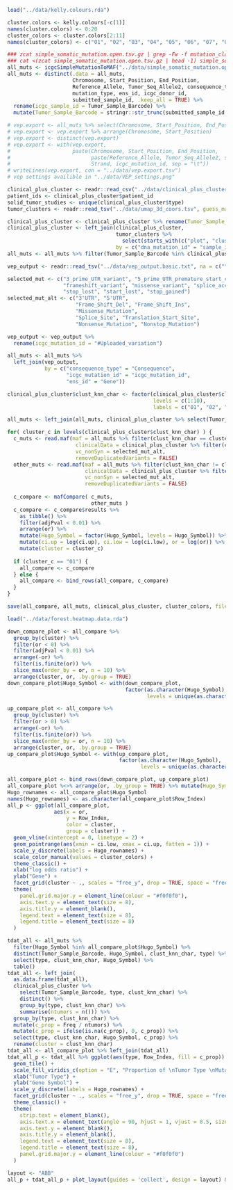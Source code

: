 
```r
load("../data/kelly.colours.rda")

cluster.colors <- kelly.colours[-c(1)]
names(cluster.colors) <- 0:20
cluster_colors <- cluster.colors[2:11]
names(cluster_colors) <- c("01", "02", "03", "04", "05", "06", "07", "08", "09", "10")

### zcat simple_somatic_mutation.open.tsv.gz | grep -Fw -f mutation_classes.txt > simple_somatic_mutation.open.selmuts.tsv
### cat <(zcat simple_somatic_mutation.open.tsv.gz | head -1) simple_somatic_mutation.open.selmuts.tsv | gzip -c - >simple_somatic_mutation.open.selmuts.tsv.gz
all_muts <- icgcSimpleMutationToMAF("../data/simple_somatic_mutation.open.selmuts.tsv.gz", removeDuplicatedVariants = FALSE, addHugoSymbol = TRUE)
all_muts <- distinct(.data = all_muts,
                     Chromosome, Start_Position, End_Position, 
                     Reference_Allele, Tumor_Seq_Allele2, consequence_type, 
                     mutation_type, ens_id, icgc_donor_id, 
                     submitted_sample_id, .keep_all = TRUE) %>% 
  rename(icgc_sample_id = Tumor_Sample_Barcode) %>% 
  mutate(Tumor_Sample_Barcode = stringr::str_trunc(submitted_sample_id, 16, ellipsis = ""))

# vep.export <- all_muts %>% select(Chromosome, Start_Position, End_Position, Reference_Allele, Tumor_Seq_Allele2, Strand, icgc_mutation_id)
# vep.export <- vep.export %>% arrange(Chromosome, Start_Position)
# vep.export <- distinct(vep.export)
# vep.export <- with(vep.export,
#                    paste(Chromosome, Start_Position, End_Position,
#                          paste(Reference_Allele, Tumor_Seq_Allele2, sep = "/"),
#                          Strand, icgc_mutation_id, sep = "\t"))
# writeLines(vep.export, con = "../data/vep.export.tsv")
# vep settings availible in "../data/VEP_settings.png"

clinical_plus_cluster <- readr::read_csv("../data/clinical_plus_cluster.csv")
patient_ids <- clinical_plus_cluster$patient_id
solid_tumor_studies <- unique(clinical_plus_cluster$type)
tumor_clusters <- readr::read_tsv("../data/umap_3d_coors.tsv", guess_max = 10000)

clinical_plus_cluster <- clinical_plus_cluster %>% rename(Tumor_Sample_Barcode = sample_id)
clinical_plus_cluster <- left_join(clinical_plus_cluster,
                                   tumor_clusters %>% 
                                     select(starts_with(c("plot", "cluster", "clust_knn", "sample_id"))),
                                   by = c("dna_mutation_id" = "sample_id"))
all_muts <- all_muts %>% filter(Tumor_Sample_Barcode %in% clinical_plus_cluster$Tumor_Sample_Barcode)

vep_output <- readr::read_tsv("../data/vep_output.basic.txt", na = c("", "NA", "-"), guess_max = 10000)

selected_mut <- c("3_prime_UTR_variant", "5_prime_UTR_premature_start_codon_gain_variant", "5_prime_UTR_variant", 
                  "frameshift_variant", "missense_variant", "splice_acceptor_variant", "splice_donor_variant",
                  "stop_lost", "start_lost", "stop_gained")
selected_mut_alt <- c("3'UTR", "5'UTR", 
                      "Frame_Shift_Del", "Frame_Shift_Ins",
                      "Missense_Mutation", 
                      "Splice_Site", "Translation_Start_Site", 
                      "Nonsense_Mutation", "Nonstop_Mutation")

vep_output <- vep_output %>% 
  rename(icgc_mutation_id = "#Uploaded_variation")

all_muts <- all_muts %>% 
  left_join(vep_output, 
            by = c("consequence_type" = "Consequence", 
                   "icgc_mutation_id" = "icgc_mutation_id",
                   "ens_id" = "Gene"))

clinical_plus_cluster$clust_knn_char <- factor(clinical_plus_cluster$clust_knn, 
                                               levels = c(1:10), 
                                               labels = c("01", "02", "03", "04", "05", "06", "07", "08", "09", "10"))

all_muts <- left_join(all_muts, clinical_plus_cluster %>% select(Tumor_Sample_Barcode, clust_knn, clust_knn_char, type) %>% distinct())

for( cluster_c in levels(clinical_plus_cluster$clust_knn_char) ) {
  c_muts <- read.maf(maf = all_muts %>% filter(clust_knn_char == cluster_c),
                      clinicalData = clinical_plus_cluster %>% filter(clust_knn_char == cluster_c),
                      vc_nonSyn = selected_mut_alt, 
                      removeDuplicatedVariants = FALSE)
  other_muts <- read.maf(maf = all_muts %>% filter(clust_knn_char != cluster_c),
                         clinicalData = clinical_plus_cluster %>% filter(clust_knn_char != cluster_c),
                         vc_nonSyn = selected_mut_alt, 
                         removeDuplicatedVariants = FALSE)
  
  c_compare <- mafCompare( c_muts,
                           other_muts )
  c_compare <- c_compare$results %>% 
    as_tibble() %>% 
    filter(adjPval < 0.01) %>%
    arrange(or) %>% 
    mutate(Hugo_Symbol = factor(Hugo_Symbol, levels = Hugo_Symbol)) %>%
    mutate(ci.up = log(ci.up), ci.low = log(ci.low), or = log(or)) %>%
    mutate(cluster = cluster_c)
  
  if (cluster_c == "01") {
    all_compare <- c_compare
  } else {
    all_compare <- bind_rows(all_compare, c_compare)
  }
}

save(all_compare, all_muts, clinical_plus_cluster, cluster_colors, file = "../data/forest.heatmap.data.rda")
```

```r
load("../data/forest.heatmap.data.rda")

down_compare_plot <- all_compare %>%
  group_by(cluster) %>%
  filter(or < 0) %>%
  filter(adjPval < 0.01) %>%
  arrange(-or) %>%
  filter(is.finite(or)) %>%
  slice_max(order_by = or, n = 10) %>%
  arrange(cluster, or, .by.group = TRUE)
down_compare_plot$Hugo_Symbol <- with(down_compare_plot,
                                      factor(as.character(Hugo_Symbol),
                                             levels = unique(as.character(Hugo_Symbol))))

up_compare_plot <- all_compare %>%
  group_by(cluster) %>%
  filter(or > 0) %>%
  arrange(-or) %>%
  filter(is.finite(or)) %>%
  slice_max(order_by = or, n = 10) %>%
  arrange(cluster, or, .by.group = TRUE)
up_compare_plot$Hugo_Symbol <- with(up_compare_plot,
                                    factor(as.character(Hugo_Symbol),
                                           levels = unique(as.character(Hugo_Symbol))))

all_compare_plot <- bind_rows(down_compare_plot, up_compare_plot)
all_compare_plot %<>% arrange(or, .by_group = TRUE) %>% mutate(Hugo_Symbol = as.character(Hugo_Symbol)) %>% ungroup() %>% mutate(Row_Index = sprintf("%3i", row_number()))
Hugo_rownames <- all_compare_plot$Hugo_Symbol
names(Hugo_rownames) <- as.character(all_compare_plot$Row_Index)
all_p <- ggplot(all_compare_plot, 
               aes(x = or,
                   y = Row_Index,
                   color = cluster,
                   group = cluster)) +
  geom_vline(xintercept = 0, linetype = 2) +
  geom_pointrange(aes(xmin = ci.low, xmax = ci.up, fatten = 1)) +
  scale_y_discrete(labels = Hugo_rownames) +
  scale_color_manual(values = cluster_colors) +
  theme_classic() +
  xlab("log odds ratio") +
  ylab("Gene") +
  facet_grid(cluster ~ ., scales = "free_y", drop = TRUE, space = "free_y", switch = "y") +
  theme(
    panel.grid.major.y = element_line(colour = "#f0f0f0"),
    axis.text.y = element_text(size = 8),
    axis.title.y = element_blank(),
    legend.text = element_text(size = 8),
    legend.title = element_text(size = 8)
  )

tdat_all <- all_muts %>%
  filter(Hugo_Symbol %in% all_compare_plot$Hugo_Symbol) %>%
  distinct(Tumor_Sample_Barcode, Hugo_Symbol, clust_knn_char, type) %>%
  select(type, clust_knn_char, Hugo_Symbol) %>%
  table()
tdat_all <- left_join(
  as.data.frame(tdat_all),
  clinical_plus_cluster %>%
    select(Tumor_Sample_Barcode, type, clust_knn_char) %>%
    distinct() %>%
    group_by(type, clust_knn_char) %>%
    summarise(ntumors = n())) %>%
  group_by(type, clust_knn_char) %>%
  mutate(c_prop = Freq / ntumors) %>%
  mutate(c_prop = ifelse(is.na(c_prop), 0, c_prop)) %>%
  select(type, clust_knn_char, Hugo_Symbol, c_prop) %>%
  rename(cluster = clust_knn_char)
tdat_all <- all_compare_plot %>% left_join(tdat_all)
tdat_all_p <- tdat_all %>% ggplot(aes(type, Row_Index, fill = c_prop)) +
  geom_tile() +
  scale_fill_viridis_c(option = "E", "Proportion of \nTumor Type \nMutated Within Cluster", limits = c(0, 1)) +
  xlab("Tumor Type") +
  ylab("Gene Symbol") +
  scale_y_discrete(labels = Hugo_rownames) +
  facet_grid(cluster ~ ., scales = "free_y", drop = TRUE, space = "free_y") +
  theme_classic() +
  theme(
    strip.text = element_blank(),
    axis.text.x = element_text(angle = 90, hjust = 1, vjust = 0.5, size = 8),
    axis.text.y = element_blank(),
    axis.title.y = element_blank(),
    legend.text = element_text(size = 8),
    legend.title = element_text(size = 8),
    panel.grid.major.y = element_line(colour = "#f0f0f0")
  )

layout <- "ABB"
all_p + tdat_all_p + plot_layout(guides = 'collect', design = layout) & theme(legend.position = "bottom")
```
